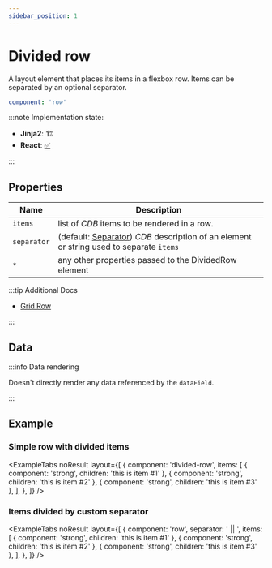 ```yaml
---
sidebar_position: 1
---
```



# Divided row

A layout element that places its items in a flexbox row.
Items can be separated by an optional separator.

```yaml
component: 'row'
```

:::note Implementation state:

- **Jinja2**: 🏗
- **React**: [✅](https://github.com/oarepo/react-generative-ui/blob/master/src/components/structural/DividedRow.tsx)

:::

## Properties

| Name        | Description                                                                                                            |
| ----------- | ---------------------------------------------------------------------------------------------------------------------- |
| `items`     | list of _CDB_ items to be rendered in a row.                                                                           |
| `separator` | (default: [Separator](../basic-elements/separator)) _CDB_ description of an element or string used to separate `items` |
| `*`         | any other properties passed to the DividedRow element                                                                  |

:::tip Additional Docs

- [Grid Row](grid/row)

:::

## Data

:::info Data rendering

Doesn't directly render any data referenced by the `dataField`.

:::

## Example

### Simple row with divided items

<ExampleTabs
  noResult
  layout={[
    {
      component: 'divided-row',
      items: [
        { component: 'strong', children: 'this is item #1' },
        { component: 'strong', children: 'this is item #2' },
        { component: 'strong', children: 'this is item #3' },
      ],
    },
  ]}
/>

### Items divided by custom separator

<ExampleTabs
  noResult
  layout={[
    {
      component: 'row',
      separator: ' || ',
      items: [
        { component: 'strong', children: 'this is item #1' },
        { component: 'strong', children: 'this is item #2' },
        { component: 'strong', children: 'this is item #3' },
      ],
    },
  ]}
/>
